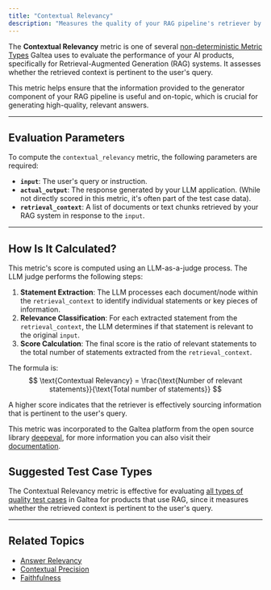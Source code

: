 ```yaml
---
title: "Contextual Relevancy"
description: "Measures the quality of your RAG pipeline's retriever by evaluating the overall relevance of the information presented in your retrieval_context for a given input."
---
```


The **Contextual Relevancy** metric is one of several [non-deterministic Metric Types](/concepts/metric-type) Galtea uses to evaluate the performance of your AI products, specifically for Retrieval-Augmented Generation (RAG) systems. It assesses whether the retrieved context is pertinent to the user's query.

This metric helps ensure that the information provided to the generator component of your RAG pipeline is useful and on-topic, which is crucial for generating high-quality, relevant answers.

---

## Evaluation Parameters

To compute the `contextual_relevancy` metric, the following parameters are required:

- **`input`**: The user's query or instruction.
- **`actual_output`**: The response generated by your LLM application. (While not directly scored in this metric, it's often part of the test case data).
- **`retrieval_context`**: A list of documents or text chunks retrieved by your RAG system in response to the `input`.

---

## How Is It Calculated?

This metric's score is computed using an LLM-as-a-judge process. The LLM judge performs the following steps:

1.  **Statement Extraction**: The LLM processes each document/node within the `retrieval_context` to identify individual statements or key pieces of information.
2.  **Relevance Classification**: For each extracted statement from the `retrieval_context`, the LLM determines if that statement is relevant to the original `input`.
3.  **Score Calculation**: The final score is the ratio of relevant statements to the total number of statements extracted from the `retrieval_context`.

The formula is:
$$
\text{Contextual Relevancy} = \frac{\text{Number of relevant statements}}{\text{Total number of statements}}
$$

A higher score indicates that the retriever is effectively sourcing information that is pertinent to the user's query.

<Note>This metric was incorporated to the Galtea platform from the open source library [deepeval](https://deepeval.com/), for more information you can also visit their [documentation](https://deepeval.com/docs/metrics-contextual-relevancy).</Note>

## Suggested Test Case Types

The Contextual Relevancy metric is effective for evaluating [all types of quality test cases](/concepts/product/test/quality-evolutions#available-evolution-types) in Galtea for products that use RAG, since it measures whether the retrieved context is pertinent to the user's query.


---

## Related Topics

- [Answer Relevancy](/concepts/metric-type/answer-relevancy)
- [Contextual Precision](/concepts/metric-type/contextual-precision)
- [Faithfulness](/concepts/metric-type/faithfulness)
